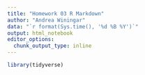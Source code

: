 ```yaml
---
title: "Homework 03 R Markdown"
author: "Andrea Winingar"
data: "`r format(Sys.time(), '%d %B %Y')`"
output: html_notebook
editor_options: 
  chunk_output_type: inline
---
```

```r
library(tidyverse)
```

